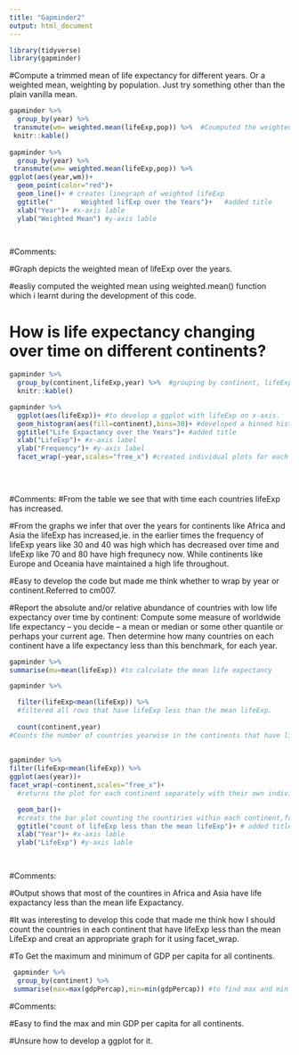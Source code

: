 ```yaml
---
title: "Gapminder2"
output: html_document
---
```


```r
library(tidyverse)
library(gapminder)
```


#Compute a trimmed mean of life expectancy for different years. Or a weighted mean, weighting by population. Just try something other than the plain vanilla mean.

```r
gapminder %>% 
  group_by(year) %>% 
 transmute(wm= weighted.mean(lifeExp,pop)) %>%  #Coumputed the weighted mean of lifeExp.
 knitr::kable()
  
gapminder %>% 
  group_by(year) %>% 
 transmute(wm= weighted.mean(lifeExp,pop)) %>% 
ggplot(aes(year,wm))+
  geom_point(color="red")+ 
  geom_line()+ # creates linegraph of weighted lifeExp
  ggtitle("       Weighted lifExp over the Years")+   #added title
  xlab("Year")+ #x-axis lable
  ylab("Weighted Mean") #y-axis lable

 
```
#Comments:

#Graph depicts the weighted mean of lifeExp over the years.

#easliy computed the weighted mean using weighted.mean() function which i learnt during the development of this code.



# How is life expectancy changing over time on different continents?

```r
gapminder %>% 
  group_by(continent,lifeExp,year) %>%  #grouping by continent, lifeExp and year
  knitr::kable()

gapminder %>% 
  ggplot(aes(lifeExp))+ #to develop a ggplot with lifeExp on x-axis. 
  geom_histogram(aes(fill=continent),bins=30)+ #developed a binned histogram  with each continent having its                                                        separate colour.
  ggtitle("Life Expactancy over the Years")+ #added title
  xlab("LifeExp")+ #x-axis label
  ylab("Frequency")+ #y-axis label
  facet_wrap(~year,scales="free_x") #created individual plots for each year in the Gapminder dataset with                                         their individual scales.
  
  
  
```
#Comments:
#From the table we see that with time each countries lifeExp has increased.

#From the graphs we infer that over the years for continents like Africa and Asia the lifeExp has increased,ie. in the earlier times the frequency of lifeExp years like 30 and 40 was high which has decreased over time and lifeExp like 70 and 80 have high frequnecy now. While continents like Europe and Oceania have maintained a high life throughout.

#Easy to develop the code but made me think whether to wrap by year or continent.Referred to cm007.






#Report the absolute and/or relative abundance of countries with low life expectancy over time by continent: Compute some measure of worldwide life expectancy – you decide – a mean or median or some other quantile or perhaps your current age. Then determine how many countries on each continent have a life expectancy less than this benchmark, for each year.

```r
gapminder %>% 
summarise(mu=mean(lifeExp)) #to calculate the mean life expectancy

gapminder %>% 

  filter(lifeExp<mean(lifeExp)) %>% 
  #filtered all rows that have lifeExp less than the mean lifeExp.
  
  count(continent,year) 
#Counts the number of countries yearwise in the continents that have lifExp less than the mean lifeExp.
  
  
gapminder %>% 
filter(lifeExp<mean(lifeExp)) %>% 
ggplot(aes(year))+
facet_wrap(~continent,scales="free_x")+
  #returns the plot for each continent separately with their own individual scales

  geom_bar()+ 
  #creats the bar plot counting the countiries within each continent,for each year having lifeExp less than the mean lifeExp. 
  ggtitle("count of lifeExp less than the mean lifeExp")+ # added title
  xlab("Year")+ #x-axis lable
  ylab("LifeExp") #y-axis lable

   
```

#Comments: 

#Output shows that most of the countires in Africa and Asia have life expactancy less than the mean life Expactancy.

#It was interesting to develop this code that made me think how I should count the countries in each continent that have lifeExp less than the mean LifeExp and creat an appropriate graph for it using facet_wrap.



#To Get the maximum and minimum of GDP per capita for all continents.


```r
 gapminder %>% 
  group_by(continent) %>% 
 summarise(max=max(gdpPercap),min=min(gdpPercap)) #to find max and min gdp per capita.


```

#Comments:

#Easy to find the max and min GDP per capita for all continents.

#Unsure how to develop a ggplot for it.

